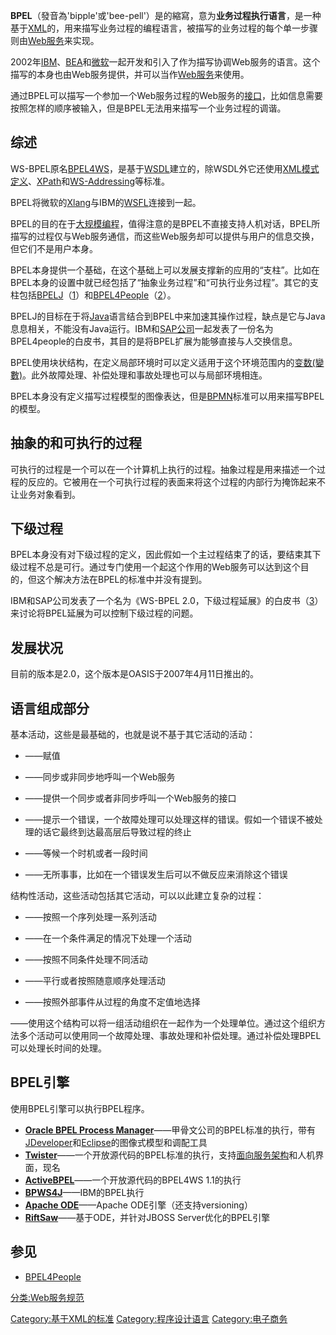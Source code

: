 '''BPEL'''（發音為'bipple'或'bee-pell'）是{{lang|en|Business Process Execution Language}}的縮寫，意为'''业务过程执行语言'''，是一种基于[[XML|XML]]的，用来描写业务过程的编程语言，被描写的业务过程的每个单一步骤则由[[Web服务|Web服务]]来实现。

2002年[[IBM|IBM]]、[[BEA|BEA]]和[[微软|微软]]一起开发和引入了{{lang|en|BPEL}}作为描写协调Web服务的语言。这个描写的本身也由Web服务提供，并可以当作[[Web服务|Web服务]]来使用。

通过BPEL可以描写一个参加一个Web服务过程的Web服务的[[接口|接口]]，比如信息需要按照怎样的顺序被输入，但是BPEL无法用来描写一个业务过程的调谐。

== 综述 ==
WS-BPEL原名[[BPEL4WS|BPEL4WS]]，是基于[[WSDL|WSDL]]建立的，除WSDL外它还使用[[XML模式定义|XML模式定义]]、[[XPath|XPath]]和[[WS-Addressing|WS-Addressing]]等标准。

BPEL将微软的[[Xlang|Xlang]]与IBM的[[WSFL|WSFL]]连接到一起。

BPEL的目的在于[[大规模编程|大规模编程]]，值得注意的是BPEL不直接支持人机对话，BPEL所描写的过程仅与Web服务通信，而这些Web服务却可以提供与用户的信息交换，但它们不是用户本身。

BPEL本身提供一个基础，在这个基础上可以发展支撑新的应用的“支柱”。比如在BPEL本身的设置中就已经包括了“抽象业务过程”和“可执行业务过程”。其它的支柱包括[[BPELJ|BPELJ]]（[http://www-128.ibm.com/developerworks/library/specification/ws-bpelj/]{{Wayback|url=http://www-128.ibm.com/developerworks/library/specification/ws-bpelj/ |date=20060511202558 }}）和[[BPEL4People|BPEL4People]]（[http://www-128.ibm.com/developerworks/webservices/library/specification/ws-bpel4people/]{{Wayback|url=http://www-128.ibm.com/developerworks/webservices/library/specification/ws-bpel4people/ |date=20060430192705 }}）。

BPELJ的目标在于将[[Java|Java]]语言结合到BPEL中来加速其操作过程，缺点是它与Java息息相关，不能没有Java运行。IBM和[[SAP公司|SAP公司]]一起发表了一份名为BPEL4people的白皮书，其目的是将BPEL扩展为能够直接与人交换信息。

BPEL使用块状结构，在定义局部环境时可以定义适用于这个环境范围内的[[变数(變數)|变数(變數)]]。此外故障处理、补偿处理和事故处理也可以与局部环境相连。

BPEL本身没有定义描写过程模型的图像表达，但是[[BPMN|BPMN]]标准可以用来描写BPEL的模型。

== 抽象的和可执行的过程 ==
可执行的过程是一个可以在一个计算机上执行的过程。抽象过程是用来描述一个过程的反应的。它被用在一个可执行过程的表面来将这个过程的内部行为掩饰起来不让业务对象看到。

== 下级过程 ==
BPEL本身没有对下级过程的定义，因此假如一个主过程结束了的话，要结束其下级过程不总是可行。通过专门使用一个起这个作用的Web服务可以达到这个目的，但这个解决方法在BPEL的标准中并没有提到。

IBM和SAP公司发表了一个名为《WS-BPEL 2.0，下级过程延展》的白皮书（[http://www-128.ibm.com/developerworks/library/specification/ws-bpelsubproc/]{{Wayback|url=http://www-128.ibm.com/developerworks/library/specification/ws-bpelsubproc/ |date=20060916114515 }}）来讨论将BPEL延展为可以控制下级过程的问题。

== 发展状况 ==
目前的版本是2.0，这个版本是OASIS于2007年4月11日推出的。

== 语言组成部分 ==
基本活动，这些是最基础的，也就是说不基于其它活动的活动：
*{{lang|en|assign}}——赋值
*{{lang|en|invoke}}——同步或非同步地呼叫一个Web服务
*{{lang|en|receive/reply}}——提供一个同步或者非同步呼叫一个Web服务的接口
*{{lang|en|throw}}——提示一个错误，一个故障处理可以处理这样的错误。假如一个错误不被处理的话它最终到达最高层后导致过程的终止
*{{lang|en|wait}}——等候一个时机或者一段时间
*{{lang|en|empty}}——无所事事，比如在一个错误发生后可以不做反应来消除这个错误

结构性活动，这些活动包括其它活动，可以以此建立复杂的过程：
*{{lang|en|sequence}}——按照一个序列处理一系列活动
*{{lang|en|while}}——在一个条件满足的情况下处理一个活动
*{{lang|en|switch}}——按照不同条件处理不同活动
*{{lang|en|flow}}——平行或者按照随意顺序处理活动
*{{lang|en|pick}}——按照外部事件从过程的角度不定值地选择

{{lang|en|scopes}}——使用这个结构可以将一组活动组织在一起作为一个处理单位。通过这个组织方法多个活动可以使用同一个故障处理、事故处理和补偿处理。通过补偿处理BPEL可以处理长时间的处理。

== BPEL引擎 ==
使用BPEL引擎可以执行BPEL程序。
* '''[https://web.archive.org/web/20060616101148/http://www.oracle.com/technology/products/ias/bpel/index.html Oracle BPEL Process Manager]'''——甲骨文公司的BPEL标准的执行，带有[[JDeveloper|JDeveloper]]和[[Eclipse|Eclipse]]的图像式模型和调配工具
*'''[https://web.archive.org/web/20060501171242/http://www.smartcomps.org/twister/ Twister]'''——一个开放源代码的BPEL标准的执行，支持[[面向服务架构|面向服务架构]]和人机界面，现名{{lang|en|Agila}}
*'''[https://web.archive.org/web/20040715010826/http://www.activebpel.org/ ActiveBPEL]'''——一个开放源代码的BPEL4WS 1.1的执行
*'''[http://www.alphaworks.ibm.com/tech/bpws4j BPWS4J]{{Wayback|url=http://www.alphaworks.ibm.com/tech/bpws4j |date=20060614171704 }}'''——IBM的BPEL执行
*'''[http://ode.apache.org/index.html Apache ODE]{{Wayback|url=http://ode.apache.org/index.html |date=20140614172004 }}'''——Apache ODE引擎（还支持versioning）
*'''[http://riftsaw.jboss.org/ RiftSaw]{{Wayback|url=http://riftsaw.jboss.org/ |date=20140527082640 }}'''——基于ODE，并针对JBOSS Server优化的BPEL引擎

==参见==
* [[BPEL4People|BPEL4People]]
[[Category:基于XML的标准|Category:基于XML的标准]]
[[分类:Web服务规范|分类:Web服务规范]]
[[Category:程序设计语言|Category:程序设计语言]]
[[Category:电子商务|Category:电子商务]]